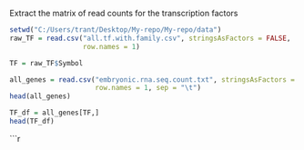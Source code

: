 Extract the matrix of read counts for the transcription factors

```r
setwd("C:/Users/trant/Desktop/My-repo/My-repo/data")
raw_TF = read.csv("all.tf.with.family.csv", stringsAsFactors = FALSE,
                  row.names = 1)
```

```r
TF = raw_TF$Symbol
```

```r
all_genes = read.csv("embryonic.rna.seq.count.txt", stringsAsFactors = FALSE,
                     row.names = 1, sep = "\t")
head(all_genes)
```

```r
TF_df = all_genes[TF,]
head(TF_df)
```

```r


